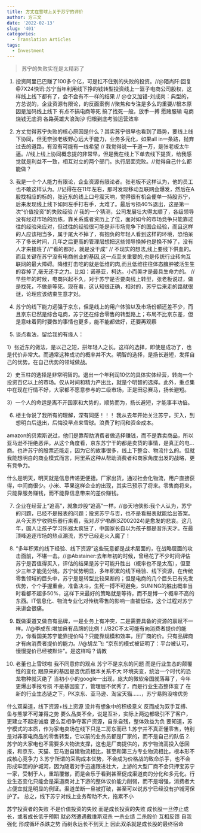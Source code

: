 ```yaml
---
title: 方丈在雪球上关于苏宁的评价
author: 方三文
date: '2022-02-13'
slug: '401'
categories:
  - Translation Articles
tags:
  - Investment
---
```



>苏宁的失败实在是太精彩了

1. 投资阿里巴巴赚了100多个亿，可是扛不住别的失败的投资。//@陌尚阡:回复@7X24快讯:苏宁当年利用线下挣的钱转型投资线上一篮子电商公司股权，这样线上线下都有了，会不会有不一样的结果 // @仓又加错-刘成岗：典型的，方总说的，企业资源有限论，的反面案例
//聚焦和专注是多么的重要//根本原因是加码线上线下 有点不搞电商等死 搞了找死一般。放手一搏 愿赌服输 电商烧钱无底洞 各路英雄大浪淘沙 归根到底考验运营效率


2. 方丈觉得苏宁失败的核心原因是什么？其实苏宁很早也看到了趋势，要线上线下协同，但无奈张老板野心远大于能力，业务多元化，如果all in一条路，抛弃过去的道路，有没有可能有一线希望 // 我觉得说一千道一万，是张老板太牛逼。//线上线上协同概念提的非常早，但是我在线上下单去线下提货，给我感觉就是利益不一致，相互对立的两个部门。执行层面完败。//觉得自己什么都能做？



3. 我是一个个人能力有限论，企业资源有限论者。张老板不这样认为，他的员工也不敢这样认为。//记得在在11年左右，那时发现移动互联网会爆发，然后在A股找相应的标的，张近东的线上口号震天响，觉得很有机会便单一持股苏宁，后来发现线上线下如同左手打右手，太难了。最后亏损40%退出，这是第一次“价值投资”的失败经验 // 我的一个猜测，公司发展壮大得太顺了，各级领导没有经过市场的历练，靠关系或者资历上了位，面对如今的市场竞争只能靠过往的经验来应对，但过往的经验很可能是非市场竞争下的国企经验，而且这样的人应该相当多，属于尾大不掉了，有抱负的年轻人看到这样的环境，恐怕呆不了多长时间，几年之后更高的管理层想把这些领导换掉也是换不掉了，没有人才来接班了//“看的都对，就是没干成” // 不现实的想法,线上要线下供血的。而且关键在苏宁没有电商创业的基因,这一点至关重要的,也是传统行业转向互联网的最大障碍。降维打击吃的就是低维的肉,而且低维往往体态臃肿被活生生的吞掉了,毫无还手之力。比如：诺基亚，柯达。小而美才是最具生命力的。 // 早些年的时候，电商兴起不久，对于苏宁是否要向线上转型，张老板说过，做是找死，不做是等死。现在看，这认知很正确，相对的，苏宁后来走的路就很谜，论理应该结束生意才对。


4. 苏宁的线下能力远强于京东，但是线上的用户体验以及市场份额还差不少，而且京东已然是综合电商，苏宁还在综合零售的转型路上；布局不比京东差，但是意味着同时要做的事情也更多，能不能都做好，还要再观察


5. 谈点看法，留给我的有缘人：

1）张近东的做法，是以己之短，拼年轻人之长。这样的选择，即使是成功了，也是代价非常大。而通常这种成功的概率并不大。明智的选择，是扬长避短，发挥自己的优势。在自己优势的领域做战。

2）史玉柱的选择是非常明智的。退出一个年利润10亿的具体实体经营，转向一个投资百亿以上的市场。仅从时间和精力产出比，就是个明智的选择。此外，重点集中在现在行情不好，大家都不愿意参与的二级市场，正是田忌赛马，扬长避短。

3）一个人的命运是离不开国家和大势的，顺势而为，扬长避短，才能事半功倍。



6. 楼主你说了我所有的理解，深有同感！！！
我从去年开始关注苏宁，买入，到想明白后退出，后悔没早点来雪球。浪费了时间和资金成本。

amazon的贝索斯说过，他们是靠帮助消费者做选择赚钱，而不是靠卖商品，所以亚马逊不拒绝恶评。从这个角度看，京东苏宁干的都是卖货的事情，是真正的电...商。也许苏宁的股票还能走，因为它的故事很多，线上下整合、物流什么的。但就我能想明白的商业模式而言，阿里系这种从帮助消费者和商家角度出发的战略，更有竞争力。

什么是明天，明天就是信息传递更便捷。厂家出货，通过社会化物流，用户直接获得，中间商很少。小米、苹果这样企业的出现，其实已预示了将来。零售商将来，只能靠服务赚钱，而不能靠信息带来的差价赚钱。



7.  企业在经营上“追高”，就象炒股“追高”一样。//@天地侠影:我个人认为，苏宁的问题，已经不是报表的问题；投资苏宁与否，也不是看报表就能给出答案。从今天苏宁收购乐器行来看，我对$苏宁电器(SZ002024)$是愈发的悲哀。这几年，国人让孩子学习乐器太疯狂了，中国家长自以为孩子都是音乐天才。在最顶峰追逐市场的热点潮流，苏宁已经走火入魔了！


8. “多年积累的线下经验、线下资源”这些玩意都是战术层面的，在战略层面的攻击面前，不堪一击。//@Abstainer:去年年初的时候，曾经花了不少时间评估苏宁是否值得买入，评估的结果是苏宁可能升胜出（概率也不是太高），但至少三年才能见分晓。苏宁优势明显，多年积累的线下经验、线下资源，在传统零售领域的巨头中，苏宁是是转型比较果断的；但是电商的几个巨头已有先发优势，个个手握重金，准备决斗，生死一搏不可避免，SUNING的胜出概率当时看都不超多50%，这样下来最好的策略就是等待，而不是博一个概率不高的东西。IT信息化、物流专业化对传统零售的影响一直被低估，这个过程对苏宁来讲会很痛。



9. 既做渠道又做自有品牌，一是业务上有冲突，二是需要具备的资源的禀赋不一样。//@李成东:增加自有品牌的比例！//B2C不太可能有向消费者提价的能力，你看国美苏宁能靠提价吗？只能靠规模和效率，压厂商的价。只有品牌商才有向消费者提价的能力。//@胡龙飞: “京东的模式被证明了：平台被认可，慢慢提价已经被默许”。是这样吗？请教


10. 老董也上雪球啦
我不同意你的观点
苏宁不是京东的问题
而是行业生态的颠覆性的变化
跟原来的基因是否优质根本关系不大
环境突变，统治一个时代的恐龙物种就灭绝了
当初小小的google一出现，庞大的微软帝国就落幕了，今年更爆出季报亏损
不是基因变了，管理层不优秀了，而是行业生态整体变了
在新的行业生态链之下，PK京东、亚马逊、淘宝天猫……，苏宁易购没啥优势

什么双渠道，线下资源+线上资源
没并有想象中的积极意义
反而成为双手互搏、鱼与熊掌不可兼得之势
要么品类不全，说是互补，实际上两边都吸引不了客户，更建立不起忠诚度
要么互相争夺客户资源，自杀自残，整体效益为负
要知道，苏宁模式的本质，作为家电卖场在线下只是二房东而已
1.苏宁并不真正懂零售，特别是对非家电商品的零售转型，它以前的业务员都是厂家的，而不是自己的队伍
2.苏宁的大家电也不需要多大物流支撑，这也是厂商提供的，苏宁物流高投入低回报，和京东、天猫、亚马逊自建物流相比，甚至和第三方专业物流相比，根本形不成核心竞争力
3.苏宁所谓的采购成本优势，不会成为价格战的致命杀手，也不会形成牢固的护城河，因为随着对手迅速跟进壮大，上游的大型厂商不会只押宝苏宁一家，受制于人，重蹈覆辙，而是会乐于看到甚至促成渠道商的分化和多元化。行业生态变化只能会是渠道商对上下游的整体议价能力削弱，而不是增强，消费者大占便宜就是明显的例证。渠道垄断一旦被打破，甚至可以说苏宁已经没有护城河保护了。
总之，线下苏宁对线上业务帮助不大，拖累不小

苏宁投资者的失败
不是价值投资的失败
而是成长投资的失败
成长股一旦停止成长，或者成长低于预期
就必然遭遇戴维斯双杀
一杀业绩
二杀股价
互相反馈
自我强化
形成循环杀跌之势
而树永远长不到天上
因此双杀就是成长股的最终宿命




